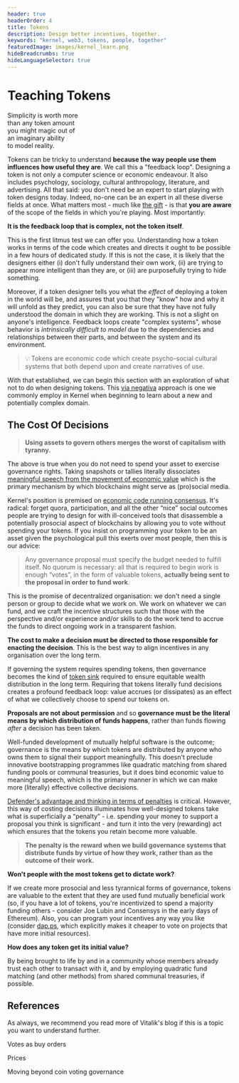 ```yaml
---
header: true
headerOrder: 4
title: Tokens
description: Design better incentives, together.
keywords: "kernel, web3, tokens, people, together"
featuredImage: images/kernel_learn.png
hideBreadcrumbs: true
hideLanguageSelector: true
---
```


# Teaching Tokens

<InfoBlock>

<Box>

Simplicity is worth more  
than any token amount  
you might magic out of  
an imaginary ability  
to model reality.  
  
</Box>

</InfoBlock>

Tokens can be tricky to understand **because the way people use them influences how useful they are**. We call this a "feedback loop". Designing a token is not only a computer science or economic endeavour. It also includes psychology, sociology, cultural anthropology, literature, and advertising. All that said: you don't need be an expert to start playing with token designs today. Indeed, no-one can be an expert in all these diverse fields at once. What matters most - much like [the gift](/learn/module-7/the-gift/#what-can-we-do-with-all-this) - is that **you are aware** of the scope of the fields in which you're playing. Most importantly:

<InfoBlock>

**It is the feedback loop that is complex, not the token itself**. 

</InfoBlock>

This is the first litmus test we can offer you. Understanding how a token works in terms of the code which creates and directs it ought to be possible in a few hours of dedicated study. If this is not the case, it is likely that the designers either (i) don't fully understand their own work, (ii) are trying to appear more intelligent than they are, or (iii) are purposefully trying to hide something.

Moreover, if a token designer tells you what the _effect_ of deploying a token in the world will be, and assures that you that they "know" how and why it will unfold as they predict, you can also be sure that they have not fully understood the domain in which they are working. This is not a slight on anyone's intelligence. Feedback loops create "complex systems", whose behavior is _intrinsically difficult to model_ due to the dependencies and relationships between their parts, and between the system and its environment.

> 💡 Tokens are economic code which create psycho-social cultural systems that both depend upon and create narratives of use.

With that established, we can begin this section with an exploration of what not to do when designing tokens. This [via negativa](/learn/module-1/value) approach is one we commonly employ in Kernel when beginning to learn about a new and potentially complex domain.

## The Cost Of Decisions

> **Using assets to govern others merges the worst of capitalism with tyranny.**

The above is true when you do not need to spend your asset to exercise governance rights. Taking snapshots or tallies literally dissociates [meaningful speech from the movement of economic value](/learn/module-2/money-speech/) which is the primary mechanism by which blockchains might serve as (pro)social media.

Kernel's position is premised on [economic code running consensus](/learn/module-4/consensus/#funded-code-running-consensus). It's radical: forget quora, participation, and all the other “nice” social outcomes people are trying to design for with ill-conceived tools that disassemble a potentially prosocial aspect of blockchains by allowing you to vote without spending your tokens. If you insist on programming your token to be an asset given the psychological pull this exerts over most people, then this is our advice:

> Any governance proposal must specify the budget needed to fulfill itself. No quorum is necessary: all that is required to begin work is enough “votes”, in the form of valuable tokens, **actually being sent to the proposal in order to fund work**.

This is the promise of decentralized organisation: we don't need a single person or group to decide what we work on. We work on whatever we can fund, and we craft the incentive structures such that those with the perspective and/or experience and/or skills to do the work tend to accrue the funds to direct ongoing work in a transparent fashion. 

**The cost to make a decision must be directed to those responsible for enacting the decision**. This is the best way to align incentives in any organisation over the long term.

If governing the system requires spending tokens, then governance becomes the kind of [token sink](https://vitalik.eth.limo/general/2017/10/17/moe.html) required to ensure equitable wealth distribution in the long term. Requiring that tokens literally fund decisions creates a profound feedback loop: value accrues (or dissipates) as an effect of what we collectively choose to spend our tokens on.

**Proposals are not about permission** and so **governance must be the literal means by which distribution of funds happens**, rather than funds flowing _after_ a decision has been taken. 

Well-funded development of mutually helpful software is the outcome; governance is the means by which tokens are distributed by anyone who owns them to signal their support meaningfully. This doesn't preclude innovative bootstrapping programmes like quadratic matching from shared funding pools or communal treasuries, but it does bind economic value to meaningful speech, which is the primary manner in which we can make more (literally) effective collective decisions.

[Defender's advantage and thinking in terms of penalties](/learn/module-6/serenity/#a-defenders-game) is critical. However, this way of costing decisions illuminates how well-designed tokens take what is superficially a “penalty” - i.e. spending your money to support a proposal you think is significant - and turn it into the very (rewarding) act which ensures that the tokens you retain become more valuable. 

> **The penalty is the reward when we build governance systems that distribute funds by virtue of how they work, rather than as the outcome of their work.**

<Accordion>

**Won't people with the most tokens get to dictate work?**

If we create more prosocial and less tyrannical forms of governance, tokens are valuable to the extent that they are used fund mutually beneficial work (so, if you have a lot of tokens, you're incentivized to spend a majority funding others - consider Joe Lubin and Consensys in the early days of Ethereum). Also, you can program your incentives any way you like (consider [dap.ps](/tokens/token-studies/dap-ps/), which explicitly makes it cheaper to vote on projects that have more initial resources). 

</Accordion>

<Accordion>

**How does any token get its initial value?**

By being brought to life by and in a community whose members already trust each other to transact with it, and by employing quadratic fund matching (and other methods) from shared communal treasuries, if possible.

</Accordion>

## References

As always, we recommend you read more of Vitalik's blog if this is a topic you want to understand further.

<List>

<Link to="https://ethresear.ch/t/votes-as-buy-orders-a-new-type-of-hybrid-coin-voting-futarchy/10305">

Votes as buy orders

</Link>

<Link to="https://vitalik.eth.limo/general/2021/08/22/prices.html">

Prices

</Link>

<Link to="https://vitalik.eth.limo/general/2021/08/16/voting3.html">

Moving beyond coin voting governance 

</Link>

</List>